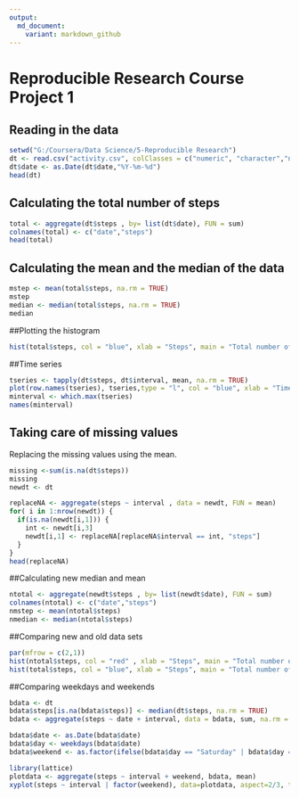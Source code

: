 ```yaml
---
output:
  md_document:
    variant: markdown_github
---
```

# Reproducible Research Course Project 1

## Reading in the data

```r
setwd("G:/Coursera/Data Science/5-Reproducible Research")
dt <- read.csv("activity.csv", colClasses = c("numeric", "character","numeric"))
dt$date <- as.Date(dt$date,"%Y-%m-%d")
head(dt)
```


## Calculating the total number of steps
```r
total <- aggregate(dt$steps , by= list(dt$date), FUN = sum)
colnames(total) <- c("date","steps")
head(total)
```

## Calculating the mean and the median of the data
```r
mstep <- mean(total$steps, na.rm = TRUE)
mstep
median <- median(total$steps, na.rm = TRUE)
median
```

##Plotting the histogram
```r
hist(total$steps, col = "blue", xlab = "Steps", main = "Total number of steps per day")
```

##Time series
```r
tseries <- tapply(dt$steps, dt$interval, mean, na.rm = TRUE)
plot(row.names(tseries), tseries,type = "l", col = "blue", xlab = "Time Interval" , ylab = "Average Steps")
minterval <- which.max(tseries)
names(minterval)
```

## Taking care of missing values

Replacing the missing values using the mean.

```r
missing <-sum(is.na(dt$steps))
missing
newdt <- dt

replaceNA <- aggregate(steps ~ interval , data = newdt, FUN = mean)
for( i in 1:nrow(newdt)) {
  if(is.na(newdt[i,1])) {
    int <- newdt[i,3]
    newdt[i,1] <- replaceNA[replaceNA$interval == int, "steps"]
  }
}
head(replaceNA)
```
##Calculating new median and mean

```r
ntotal <- aggregate(newdt$steps , by= list(newdt$date), FUN = sum)
colnames(ntotal) <- c("date","steps")
nmstep <- mean(ntotal$steps)
nmedian <- median(ntotal$steps)
```

##Comparing new and old data sets
```r
par(mfrow = c(2,1))
hist(ntotal$steps, col = "red" , xlab = "Steps", main = "Total number of steps per days")
hist(total$steps, col = "blue", xlab = "Steps", main = "Total number of steps per day")
```

##Comparing weekdays and weekends

```r
bdata <- dt
bdata$steps[is.na(bdata$steps)] <- median(dt$steps, na.rm = TRUE)
bdata <- aggregate(steps ~ date + interval, data = bdata, sum, na.rm = TRUE)

bdata$date <- as.Date(bdata$date)    
bdata$day <- weekdays(bdata$date)
bdata$weekend <- as.factor(ifelse(bdata$day == "Saturday" | bdata$day == "Sunday", "weekend", "weekday"))

library(lattice)
plotdata <- aggregate(steps ~ interval + weekend, bdata, mean)
xyplot(steps ~ interval | factor(weekend), data=plotdata, aspect=2/3, type="l" ,layout = c(1,2))
```
